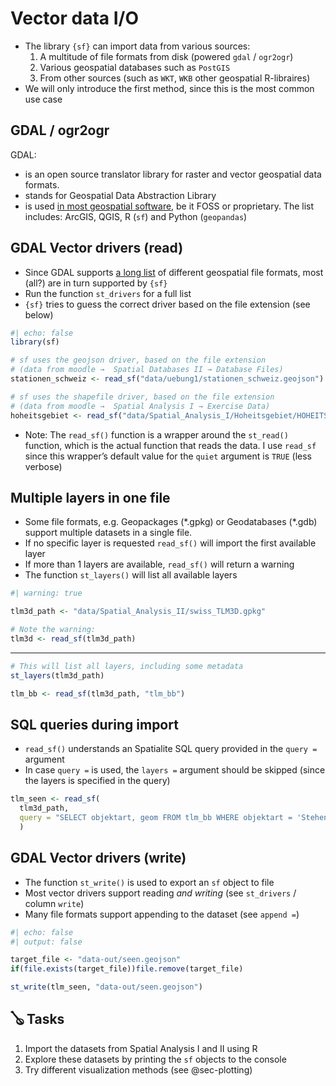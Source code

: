 
# Vector data I/O

- The library `{sf}` can import data from various sources:
  1. A multitude of file formats from disk (powered `gdal` / `ogr2ogr`)
  2. Various geospatial databases such as `PostGIS` 
  3. From other sources (such as `WKT`, `WKB` other geospatial R-libraires)
- We will only introduce the first method, since this is the most common use case

## GDAL / ogr2ogr

GDAL:

- is an open source translator library for raster and vector geospatial data formats.
- stands for Geospatial Data Abstraction Library
- is used [in most geospatial software](https://gdal.org/en/latest/software_using_gdal.html#software-using-gdal), be it FOSS or proprietary. The list includes: ArcGIS, QGIS, R (`sf`) and Python (`geopandas`)
  
  
## GDAL Vector drivers (read)

- Since GDAL supports [a long list](https://gdal.org/en/latest/drivers/vector/index.html) of different geospatial file formats, most (all?) are in turn supported by `{sf}`
- Run the function `st_drivers` for a full list
- `{sf}` tries to guess the correct driver based on the file extension (see below)


```r
#| echo: false
library(sf)
```


```r
# sf uses the geojson driver, based on the file extension
# (data from moodle →  Spatial Databases II → Database Files)
stationen_schweiz <- read_sf("data/uebung1/stationen_schweiz.geojson")
```

```r
# sf uses the shapefile driver, based on the file extension
# (data from moodle →  Spatial Analysis I → Exercise Data) 
hoheitsgebiet <- read_sf("data/Spatial_Analysis_I/Hoheitsgebiet/HOHEITSGEBIET_FR.shp")
```

- Note: The `read_sf()` function is a wrapper around the `st_read()` function, which is the actual function that reads the data. I use `read_sf` since this wrapper's default value for the `quiet` argument is `TRUE` (less verbose)

## Multiple layers in one file

- Some file formats, e.g. Geopackages (\*.gpkg) or Geodatabases (\*.gdb) support multiple datasets in a single file. 
- If no specific layer is requested `read_sf()` will import the first available layer
- If more than 1 layers are available, `read_sf()` will return a warning
- The function `st_layers()` will list all available layers


```r
#| warning: true

tlm3d_path <- "data/Spatial_Analysis_II/swiss_TLM3D.gpkg"

# Note the warning:
tlm3d <- read_sf(tlm3d_path)
```

<hr class="br">

```r
# This will list all layers, including some metadata
st_layers(tlm3d_path)
```

```r
tlm_bb <- read_sf(tlm3d_path, "tlm_bb")
```


## SQL queries during import


- `read_sf()` understands an Spatialite SQL query provided in the `query = ` argument
- In case `query = ` is used, the `layers = ` argument should be skipped (since the layers is specified in the query)

```r
tlm_seen <- read_sf(
  tlm3d_path, 
  query = "SELECT objektart, geom FROM tlm_bb WHERE objektart = 'Stehende Gewaesser'"
  )
```



## GDAL Vector drivers (write)

- The function `st_write()` is used to export an `sf` object to file
- Most vector drivers support reading *and writing* (see `st_drivers` / column `write`)
- Many file formats support appending to the dataset (see `append = `)


```r
#| echo: false
#| output: false

target_file <- "data-out/seen.geojson"
if(file.exists(target_file))file.remove(target_file)
```

```r
st_write(tlm_seen, "data-out/seen.geojson")
```

## 🪕 Tasks

1. Import the datasets from Spatial Analysis I and II using R
2. Explore these datasets by printing the `sf` objects to the console
3. Try different visualization methods (see @sec-plotting)




<!-- todo: reading / writing spatial databases -->


